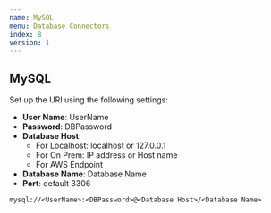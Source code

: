```yaml
---
name: MySQL
menu: Database Connectors 
index: 8
version: 1
---
```


MySQL
-------------


Set up the URI using the following settings:

* **User Name**: UserName
* **Password**: DBPassword
* **Database Host**:
    * For Localhost: localhost or 127.0.0.1   
    * For On Prem: IP address or Host name
    * For AWS Endpoint   
* **Database Name**: Database Name
* **Port**: default 3306

```
mysql://<UserName>:<DBPassword>@<Database Host>/<Database Name>
```